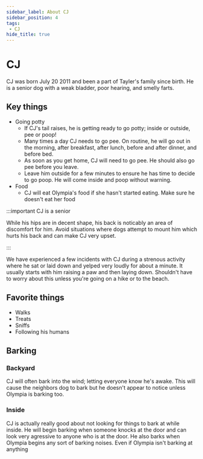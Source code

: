 ```yaml
---
sidebar_label: About CJ
sidebar_position: 4
tags:
 - CJ
hide_title: true
---
```


# CJ

CJ was born July 20 2011 and been a part of Tayler's family since birth. He is a senior dog with a weak bladder, poor hearing, and smelly farts. 

## Key things
- Going potty
  - If CJ's tail raises, he is getting ready to go potty; inside or outside, pee or poop!
  - Many times a day CJ needs to go pee. On routine, he will go out in the morning, after breakfast, after lunch, before and after dinner, and before bed.
  - As soon as you get home, CJ will need to go pee. He should also go pee before you leave.
  - Leave him outside for a few minutes to ensure he has time to decide to go poop. He will come inside and poop without warning.
- Food
  - CJ will eat Olympia's food if she hasn't started eating. Make sure he doesn't eat her food

:::important CJ is a senior

While his hips are in decent shape, his back is noticably an area of discomfort for him. Avoid situations where dogs attempt to mount him which hurts his back and can make CJ very upset.

:::

We have experienced a few incidents with CJ during a strenous activity where he sat or laid down and yelped very loudly for about a minute. It usually starts with him raising a paw and then laying down. Shouldn't have to worry about this unless you're going on a hike or to the beach. 

## Favorite things
- Walks
- Treats
- Sniffs
- Following his humans

## Barking

### Backyard
<i class="fa-solid fa-triangle-exclamation"></i> 
CJ will often bark into the wind; letting everyone know he's awake. This will cause the neighbors dog to bark but he doesn't appear to notice unless Olympia is barking too.

### Inside
CJ is actually really good about not looking for things to bark at while inside. He will begin barking when someone knocks at the door and can look very agressive to anyone who is at the door. He also barks when Olympia begins any sort of barking noises. Even if Olympia isn't barking at anything